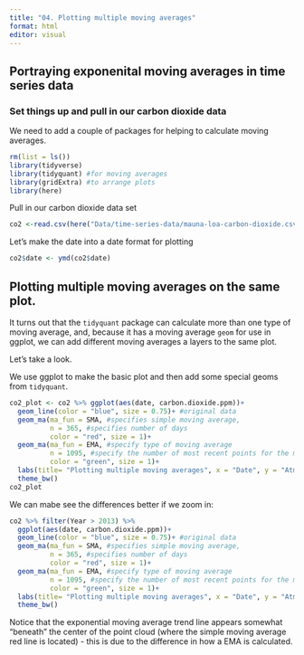 ```yaml
---
title: "04. Plotting multiple moving averages"
format: html
editor: visual
---
```


## Portraying exponenital moving averages in time series data

### Set things up and pull in our carbon dioxide data

We need to add a couple of packages for helping to calculate moving averages.

```r
rm(list = ls())
library(tidyverse)
library(tidyquant) #for moving averages
library(gridExtra) #to arrange plots
library(here)
```

Pull in our carbon dioxide data set

```r
co2 <-read.csv(here("Data/time-series-data/mauna-loa-carbon-dioxide.csv"))
```

Let's make the date into a date format for plotting

```r
co2$date <- ymd(co2$date)
```

## Plotting multiple moving averages on the same plot.

It turns out that the `tidyquant` package can calculate more than one type of moving average, and, because it has a moving average `geom` for use in ggplot, we can add different moving averages a layers to the same plot. 

Let's take a look.

We use ggplot to make the basic plot and then add some special geoms from `tidyquant`.

```r
co2_plot <- co2 %>% ggplot(aes(date, carbon.dioxide.ppm))+
  geom_line(color = "blue", size = 0.75)+ #original data
  geom_ma(ma_fun = SMA, #specifies simple moving average,
          n = 365, #specifies number of days
          color = "red", size = 1)+
  geom_ma(ma_fun = EMA, #specify type of moving average
          n = 1095, #specify the number of most recent points for the moving average
          color = "green", size = 1)+
  labs(title= "Plotting multiple moving averages", x = "Date", y = "Atmospheric CO2, ppm")+
  theme_bw()
co2_plot
```

We can mabe see the differences better if we zoom in:

```r
co2 %>% filter(Year > 2013) %>% 
  ggplot(aes(date, carbon.dioxide.ppm))+
  geom_line(color = "blue", size = 0.75)+ #original data
  geom_ma(ma_fun = SMA, #specifies simple moving average,
          n = 365, #specifies number of days
          color = "red", size = 1)+
  geom_ma(ma_fun = EMA, #specify type of moving average
          n = 1095, #specify the number of most recent points for the moving average
          color = "green", size = 1)+
  labs(title= "Plotting multiple moving averages", x = "Date", y = "Atmospheric CO2, ppm")+
  theme_bw()
```

Notice that the exponential moving average trend line appears somewhat "beneath" the center of the point cloud (where the simple moving average red line is located) - this is due to the difference in how a EMA is calculated.

